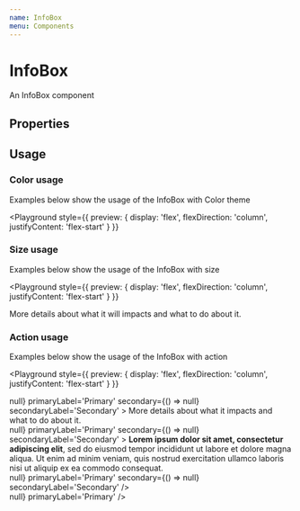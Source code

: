 ```yaml
---
name: InfoBox
menu: Components
---
```



# InfoBox

An InfoBox component

## Properties

<Props of={InfoBox} />

## Usage

### Color usage

Examples below show the usage of the InfoBox with Color theme

<Playground
  style={{
    preview: {
      display: 'flex',
      flexDirection: 'column',
      justifyContent: 'flex-start'
    }
  }}
>

<div style={{ marginBottom: '10px' }}>
  <InfoBox severity='subtle' size='small' title='This is a subtle message!' />
</div>

<div style={{ marginBottom: '10px' }}>
  <InfoBox severity='strong' size='small' title='This is a strong message!' />
</div>

<div style={{ marginBottom: '10px' }}>
  <InfoBox severity='warning' size='small' title='This is a warning message' />
</div>

<div style={{ marginBottom: '10px', maxWidth: '300px' }}>
  <InfoBox
    severity='alert'
    size='small'
    title='This is a long alert message, but if the box is smaller the text will wrap properly!'
  />
</div>

</Playground>

### Size usage

Examples below show the usage of the InfoBox with size

<Playground
  style={{
    preview: {
      display: 'flex',
      flexDirection: 'column',
      justifyContent: 'flex-start'
    }
  }}
>

<div style={{ marginBottom: '10px' }}>
  <InfoBox severity='subtle' size='small' title='This is a subtle message!' />
</div>

<div style={{ marginBottom: '10px' }}>
  <InfoBox size='simple' title='This is a simple box' />
</div>

<div style={{ marginBottom: '10px' }}>
  <InfoBox
    size='descriptive'
    title='This is a descriptive box without description'
  />
</div>

<div style={{ marginBottom: '10px' }}>
  <InfoBox size='descriptive' title='This is a descriptive box'>
    More details about what it will impacts and what to do about it.
  </InfoBox>
</div>

</Playground>

### Action usage

Examples below show the usage of the InfoBox with action

<Playground
  style={{
    preview: {
      display: 'flex',
      flexDirection: 'column',
      justifyContent: 'flex-start'
    }
  }}
>

<div style={{ margin: '10px', maxWidth: '500px' }}>
  <InfoBox
    size='descriptive'
    title='Descriptive box with precious additional information'
    primary={() => null}
    primaryLabel='Primary'
    secondary={() => null}
    secondaryLabel='Secondary'
  >
    More details about what it impacts and what to do about it.
  </InfoBox>
</div>

<div style={{ margin: '10px', maxWidth: '500px' }}>
  <InfoBox
    severity='warning'
    size='descriptive'
    title='Descriptive box with precious additional information'
    primary={() => null}
    primaryLabel='Primary'
    secondary={() => null}
    secondaryLabel='Secondary'
  >
    <strong>Lorem ipsum dolor sit amet, consectetur adipiscing elit</strong>,
    sed do eiusmod tempor incididunt ut labore et dolore magna aliqua. Ut enim
    ad minim veniam, quis nostrud exercitation ullamco laboris nisi ut aliquip
    ex ea commodo consequat.
  </InfoBox>
</div>

<div style={{ margin: '10px', maxWidth: '500px' }}>
  <InfoBox
    severity='strong'
    size='descriptive'
    title='This is missing a description box'
    primary={() => null}
    primaryLabel='Primary'
    secondary={() => null}
    secondaryLabel='Secondary'
  />
</div>

<div style={{ margin: '10px', maxWidth: '500px' }}>
  <InfoBox
    severity='alert'
    size='descriptive'
    title='This is missing a seconday action'
    primary={() => null}
    primaryLabel='Primary'
  />
</div>

</Playground>
